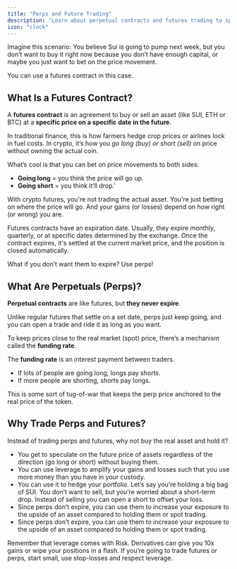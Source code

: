 ```yaml
---
title: "Perps and Future Trading"
description: "Learn about perpetual contracts and futures trading to speculate on price movements without owning assets"
icon: "clock"
---
```


Imagine this scenario: You believe Sui is going to pump next week, but you don’t want to buy it right now because you don’t have enough capital, or maybe you just want to bet on the price movement.

 

You can use a futures contract in this case.

## What Is a  Futures Contract?

A **futures contract** is an agreement to buy or sell an asset (like SUI, ETH or BTC) at a **specific price on a specific date in the future**.

In traditional finance, this is how farmers hedge crop prices or airlines lock in fuel costs. In crypto, it’s how you *go long (buy) or short (sell)* on price without owning the actual coin.

What’s cool is that you can bet on price movements to both sides:

- **Going long** = you think the price will go up.
- **Going short** = you think it’ll drop.’

With crypto futures, you're not trading the actual asset. You're just betting on where the price will go. And your gains (or losses) depend on how right (or wrong) you are.

Futures contracts have an expiration date. Usually, they expire monthly, quarterly, or at specific dates determined by the exchange. Once the contract expires, it's settled at the current market price, and the position is closed automatically.

What if you don’t want them to expire? Use perps!

## What Are Perpetuals (Perps)?

**Perpetual contracts** are like futures, but **they never expire**.

Unlike regular futures that settle on a set date, perps just keep going, and you can open a trade and ride it as long as you want.

To keep prices close to the real market (spot) price, there’s a mechanism called the **funding rate**.

The **funding rate** is an interest payment between traders.

- If lots of people are going long, longs pay shorts.
- If more people are shorting, shorts pay longs.

This is some sort of tug-of-war that keeps the perp price anchored to the real price of the token. 

## Why Trade Perps and Futures?

Instead of trading perps and futures, why not buy the real asset and hold it?

- You get to speculate on the future price of assets regardless of the direction (go long or short) without buying them.
- You can use leverage to amplify your gains and losses such that you use more money than you have in your custody.
- You can use it to hedge your portfolio. Let’s say you’re holding a big bag of SUI. You don’t want to sell, but you’re worried about a short-term drop. Instead of selling you can open a short to offset your loss.
- Since perps don’t expire, you can use them to increase your exposure to the upside of an asset compared to holding them or spot trading.
- Since perps don’t expire, you can use them to increase your exposure to the upside of an asset compared to holding them or spot trading.

Remember that leverage comes with Risk. Derivatives can give you 10x gains or wipe your positions in a flash. If you’re going to trade futures or perps, start small, use stop-losses and respect leverage.